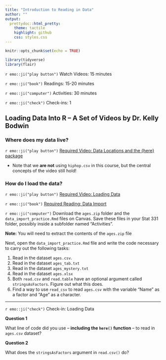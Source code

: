 ```yaml
---
title: "Introduction to Reading in Data"
author: ""
output:
  prettydoc::html_pretty:
    theme: tactile
    highlight: github
    css: styles.css
---
```


```r
knitr::opts_chunk$set(echo = TRUE)
```

```r
library(tidyverse)
library(flair)
```

`r emo::ji("play button")` Watch Videos: 15 minutes  

`r emo::ji("book")` Readings: 15-20 minutes   

`r emo::ji("computer")` Activities: 30 minutes  

`r emo::ji("check")` Check-ins: 1


## Loading Data Into R -- A Set of Videos by Dr. Kelly Bodwin

### Where does my data live?

`r emo::ji("play button")` [Required Video: Data Locations and the {here} package](https://www.youtube.com/embed/kF_fmHEgUOM)

- Note that we **are not** using `hiphop.csv` in this course, but the central 
concepts of the video still hold! 


### How do I load the data?

`r emo::ji("play button")` [Required Video: Loading Data](https://www.youtube.com/embed/WOmXNZm1Jr4) 

`r emo::ji("book")` [Required Reading: Data Import](https://r4ds.had.co.nz/data-import.html)

`r emo::ji("computer")` Download the `ages.zip` folder and the 
`data_import_practice.Rmd` files on Canvas. Save these files in
your Stat 331 folder, possibly inside a subfolder named "Activities". 

**Note:** You will need to extract the contents of the `ages.zip` file

Next, open the `data_import_practice.Rmd` file and write the code necessary to
carry out the following tasks:

1. Read in the dataset `ages.csv`.
2. Read in the dataset `ages_tab.txt`
3. Read in the dataset `ages_mystery.txt`
4. Read in the dataset `ages.xlsx`
5. Both `read.csv` and `read.table` have an optional argument called
`stringsAsFactors`.  Figure out what this does.
6. Find a way to use `read_csv` to read `ages.csv` with the variable "Name" as
a factor and "Age" as a character.


---

`r emo::ji("check")` Check-in: Loading Data 

**Question 1**

What line of code did you use -- **including the `here()` function** -- to read
in `ages.csv` dataset?

**Question 2**

What does the `stringsAsFactors` argument in `read.csv()` do?
